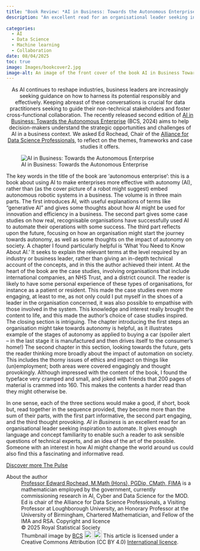 ```yaml
---
title: "Book Review: *AI in Business: Towards the Autonomous Enterprise* by Sarah Burnett"
description: "An excellent read for an organisational leader seeking inspiration to automate"
  
categories:
  - AI
  - Data Science
  - Machine learning
  - Collaboration
date: 08/04/2025
toc: true
image: Images/bookcover2.jpg
image-alt: An image of the front cover of the book AI in Business Towards the Autonomous Enterprise 
---
```

<center>As AI continues to reshape industries, business leaders are increasingly seeking guidance on how to harness its potential responsibly and effectively. Keeping abreast of these conversations is crucial for data practitioners seeking to guide their non-technical stakeholders and foster cross-functional collaboration. The recently released second edition of [AI in Business: Towards the Autonomous Enterprise](https://shop.bcs.org/page/detail/ai-in-business/?SF1=work_exact&ST1=AIINBUSINESS2) (BCS, 2024) aims to help decision-makers understand the strategic opportunities and challenges of AI in a business context. We asked Ed Rochead, Chair of the [Alliance for Data Science Professionals](https://alliancefordatascienceprofessionals.com/), to reflect on the themes, frameworks and case studies it offers.</center> 

![AI in Business: Towards the Autonomous Enterprise](Images/bookcover.jpg){#fig-cde fig-align="center"}

The key words in the title of the book are ‘autonomous enterprise’: this is a book about using AI to make enterprises more effective with autonomy (AI), rather than (as the cover picture of a robot might suggest) embed autonomous robotic systems in a business. 
The volume is in three main parts. The first introduces AI, with useful explanations of terms like “generative AI” and gives some thoughts about how AI might be used for innovation and efficiency in a business. The second part gives some case studies on how real, recognisable organisations have successfully used AI to automate their operations with some success. The third part reflects upon the future, focusing on how an organisation might start the journey towards autonomy, as well as some thoughts on the impact of autonomy on society.
A chapter I found particularly helpful is ‘What You Need to Know About AI.’ It seeks to explain the relevant terms at the level required by an industry or business leader, rather than giving an in-depth technical account of the concepts, and in this the author achieved their intent. 
At the heart of the book are the case studies, involving organisations that include international companies, an NHS Trust, and a district council. The reader is likely to have some personal experience of these types of organisations, for instance as a patient or resident. This made the case studies even more engaging, at least to me, as not only could I put myself in the shoes of a leader in the organisation concerned, it was also possible to empathise with those involved in the system. This knowledge and interest really brought the content to life, and this made the author’s choice of case studies inspired. 
The closing section is intriguing. The chapter introducing the first steps an organisation might take towards autonomy is helpful, as it illustrates example of the stages of autonomy as applied to buying a car (spoiler alert – in the last stage it is manufactured and then drives itself to the consumer’s home!) The second chapter in this section, looking towards the future, gets the reader thinking more broadly about the impact of automation on society. This includes the thorny issues of ethics and impact on things like (un)employment; both areas were covered engagingly and thought provokingly.
Although impressed with the content of the book, I found the typeface very cramped and small, and joked with friends that 200 pages of material is crammed into 160. This makes the contents a harder read than they might otherwise be. 

In one sense, each of the three sections would make a good, if short, book but, read together in the sequence provided, they become more than the sum of their parts, with the first part informative, the second part engaging, and the third thought provoking. 
*AI in Business* is an excellent read for an organisational leader seeking inspiration to automate. It gives enough language and concept familiarity to enable such a reader to ask sensible questions of technical experts, and an idea of the art of the possible. Someone with an interest in how AI might change the world around us could also find this a fascinating and informative read. 



::: {.article-btn}
[Discover more The Pulse](/the-pulse/index.qmd)
:::

::: {.further-info}
::: grid
::: {.g-col-12 .g-col-md-6}
About the author
: [Professor Edward Rochead, M.Math (Hons), PGDip, CMath, FIMA](https://www.linkedin.com/in/prof-edward-r-17768847/) is a mathematician employed by the government, currently commissioning research in AI, Cyber and Data Science for the MOD. Ed is chair of the Alliance for Data Science Professionals, a Visiting Professor at Loughborough University, an Honorary Professor at the University of Birmingham, Chartered Mathematician, and Fellow of the IMA and RSA. 
Copyright and licence
: &copy; 2025 Royal Statistical Society
: Thumbnail image by [BCS](https://www.bcs.org/)
<a href="http://creativecommons.org/licenses/by/4.0/?ref=chooser-v1" target="_blank" rel="license noopener noreferrer" style="display:inline-block;"> <img style="height:22px!important;vertical-align:text-bottom;" src="https://mirrors.creativecommons.org/presskit/icons/cc.svg?ref=chooser-v1"><img style="height:22px!important;margin-left:3px;vertical-align:text-bottom;" src="https://mirrors.creativecommons.org/presskit/icons/by.svg?ref=chooser-v1"></a> This article is licensed under a Creative Commons Attribution (CC BY 4.0) <a href="http://creativecommons.org/licenses/by/4.0/?ref=chooser-v1" target="_blank" rel="license noopener noreferrer" style="display:inline-block;">International licence</a>.

:::
::: {.g-col-12 .g-col-md-6}

:::
:::
:::
